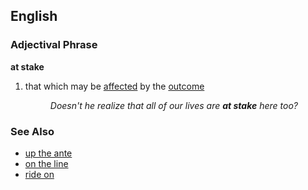 == English ==
=== Adjectival Phrase ===
'''at stake'''
# that which may be [[affected]] by the [[outcome]]
#: ''Doesn't he realize that all of our lives are '''at stake''' here too?''

=== See Also ===
*[[up the ante]]
*[[on the line]]
*[[ride on]]